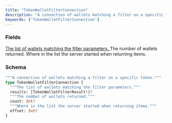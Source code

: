 ```yaml
---
title: "TokenWalletFilterConnection"
description: "A connection of wallets matching a filter on a specific token."
keywords: ['TokenWalletFilterConnection']
---
```


### Fields

<a href="/api-reference/types/tokenwalletfilterresult">
  <ResponseField name="results" type="[TokenWalletFilterResult!]!" required>
    The list of wallets matching the filter parameters.
  </ResponseField>
</a>

<ResponseField name="count" type="Int!" required>
  The number of wallets returned.
</ResponseField>

<ResponseField name="offset" type="Int!" required>
  Where in the list the server started when returning items.
</ResponseField>

### Schema


```graphql 
"""A connection of wallets matching a filter on a specific token."""
type TokenWalletFilterConnection {
  """The list of wallets matching the filter parameters."""
  results: [TokenWalletFilterResult!]!
  """The number of wallets returned."""
  count: Int!
  """Where in the list the server started when returning items."""
  offset: Int!
}
```
